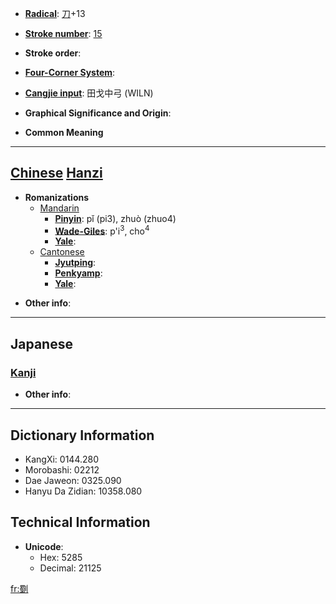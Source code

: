 * '''[[Wiktionary:Chinese radical index| Radical]]''': [[Wiktionary:Chinese radical index 刀|刀]]+13

* '''[[Wiktionary:Chinese total strokes index|Stroke number]]''': [[Wiktionary:Chinese total strokes index 15|15]]

* '''Stroke order''': 

* '''[[Wiktionary:Chinese four corner index|Four-Corner System]]''': 

* '''[[Wiktionary:Chinese Cangjie index|Cangjie input]]''': 田戈中弓 (WILN)

* '''Graphical Significance and Origin''': 

* '''Common Meaning'''

----

== [[Chinese]] [[Hanzi]] ==

* '''Romanizations'''
** [[Mandarin]]
*** '''[[Pinyin]]''': pǐ (pi3), zhuò (zhuo4)
*** '''[[Wade-Giles]]''': p'i<sup>3</sup>, cho<sup>4</sup>
*** '''[[Yale]]''': 
**[[Cantonese]]
***'''[[Jyutping]]''':
***'''[[Penkyamp]]''': 
***'''[[Yale]]''': 

* '''Other info''': 

----

==Japanese==
===[[Kanji]]===
{{kanji|on readings=[[たく]] (taku)|kun readings=}}

* '''Other info''':  

----

== Dictionary Information ==

* KangXi: 0144.280
* Morobashi: 02212
* Dae Jaweon: 0325.090
* Hanyu Da Zidian: 10358.080

== Technical Information ==

* '''Unicode''':
** Hex: 5285
** Decimal: 21125

[[fr:劅]]
